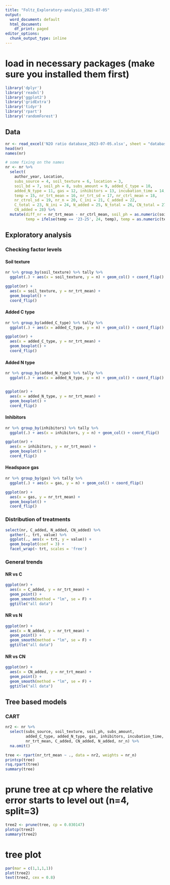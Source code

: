 ```yaml
---
title: "Foltz_Exploratory-analysis_2023-07-05"
output:
  word_document: default
  html_document:
    df_print: paged
editor_options:
  chunk_output_type: inline
---
```


# load in necessary packages (make sure you installed them first)
```r
library('dplyr')
library('readxl')
library('ggplot2')
library('gridExtra')
library('tidyr')
library('rpart')
library('randomForest')
```

## Data

```r
nr <- read_excel('N2O ratio database_2023-07-05.xlsx', sheet = "database", na =  c("NA", "NR"))
head(nr)
names(nr)

# some fixing on the names
nr <- nr %>% 
  select(
    author_year, Location, 
    subs_source = 4, soil_texture = 6, location = 3,
    soil_bd = 7, soil_ph = 8, subs_amount = 9, added_C_type = 10,
    added_N_type = 11, gas = 12, inhibitors = 13, incubation_time = 14,
    temp = 15, nr_trt_mean = 16, nr_trt_sd = 17, nr_ctrl_mean = 18,
    nr_ctrol_sd = 19, nr_n = 20, C_ini = 21, C_added = 22, 
    C_total = 23, N_ini = 24, N_added = 25, N_total = 26, CN_total = 27,
    CN_added = 28) %>% 
  mutate(diff_nr = nr_trt_mean - nr_ctrl_mean, soil_ph = as.numeric(soil_ph), 
         temp = ifelse(temp == '23-25', 24, temp), temp = as.numeric(temp))
```

## Exploratory analysis

### Checking factor levels {.tabset}

#### Soil texture

```r
nr %>% group_by(soil_texture) %>% tally %>% 
  ggplot(.) + aes(x = soil_texture, y = n) + geom_col() + coord_flip()

ggplot(nr) +
  aes(x = soil_texture, y = nr_trt_mean) +
  geom_boxplot() +
  coord_flip()
```


#### Added C type 


```r
nr %>% group_by(added_C_type) %>% tally %>% 
  ggplot(.) + aes(x = added_C_type, y = n) + geom_col() + coord_flip()

ggplot(nr) +
  aes(x = added_C_type, y = nr_trt_mean) +
  geom_boxplot() +
  coord_flip()
```

#### Added N type

```r
nr %>% group_by(added_N_type) %>% tally %>% 
  ggplot(.) + aes(x = added_N_type, y = n) + geom_col() + coord_flip()


ggplot(nr) +
  aes(x = added_N_type, y = nr_trt_mean) +
  geom_boxplot() +
  coord_flip()

```

#### Inhibitors

```r
nr %>% group_by(inhibitors) %>% tally %>% 
  ggplot(.) + aes(x = inhibitors, y = n) + geom_col() + coord_flip()

ggplot(nr) +
  aes(x = inhibitors, y = nr_trt_mean) +
  geom_boxplot() +
  coord_flip()
```

#### Headspace gas

```r
nr %>% group_by(gas) %>% tally %>% 
  ggplot(.) + aes(x = gas, y = n) + geom_col() + coord_flip()

ggplot(nr) +
  aes(x = gas, y = nr_trt_mean) +
  geom_boxplot() +
  coord_flip()
```

### Distribution of treatments

```r
select(nr, C_added, N_added, CN_added) %>% 
  gather(., trt, value) %>% 
  ggplot(., aes(x = trt, y = value)) +
  geom_boxplot(coef = 3) + 
  facet_wrap(~ trt, scales = 'free')
```


### General trends {.tabset}

#### NR vs C

```r
ggplot(nr) +
  aes(x = C_added, y = nr_trt_mean) +
  geom_point() +
  geom_smooth(method = "lm", se = F) +
  ggtitle("all data")
```



#### NR vs N

```r
ggplot(nr) +
  aes(x = N_added, y = nr_trt_mean) +
  geom_point() +
  geom_smooth(method = "lm", se = F) +
  ggtitle("all data")
```

#### NR vs CN

```r
ggplot(nr) +
  aes(x = CN_added, y = nr_trt_mean) +
  geom_point() +
  geom_smooth(method = "lm", se = F) +
  ggtitle("all data")
```

## Tree based models

### CART

```r
nr2 <- nr %>% 
  select(subs_source, soil_texture, soil_ph, subs_amount, 
         added_C_type, added_N_type, gas, inhibitors, incubation_time, temp, 
         nr_trt_mean, C_added, CN_added, N_added, nr_n) %>% 
  na.omit()

tree <- rpart(nr_trt_mean ~ ., data = nr2, weights = nr_n)
printcp(tree)
rsq.rpart(tree)
summary(tree)
```

# prune tree at cp where the relative error starts to level out (n=4, split=3)
```r
tree2 <- prune(tree, cp = 0.030147)
plotcp(tree2)
summary(tree2)
```
# tree plot

```r
par(mar = c(1,1,1,1))
plot(tree2)
text(tree2, cex = 0.8)
```
